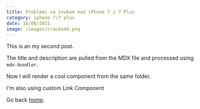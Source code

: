 ```yaml
---
title: Problemi sa zvukom kod iPhone 7 i 7 Plus
category: iphone 7/7 plus
date: 16/08/2021
image: /images/cracked4.png
---
```



This is an my second post.

The title and description are pulled from the MDX file and processed using `mdx-bundler`.

Now I will render a cool component from the same folder.

<Komponenta />

I'm also using custom Link Component

Go back [home](/).
